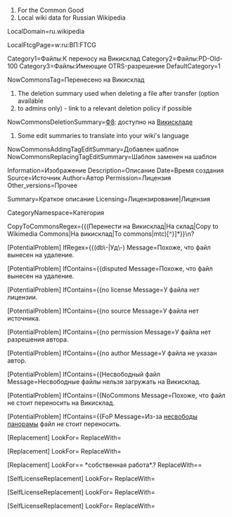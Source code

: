 ﻿# For the Common Good
# Local wiki data for Russian Wikipedia

LocalDomain=ru.wikipedia

LocalFtcgPage=w:ru:ВП:FTCG

Category1=Файлы:К переносу на Викисклад
Category2=Файлы:PD-Old-100
Category3=Файлы:Имеющие OTRS-разрешение
DefaultCategory=1

NowCommonsTag=Перенесено на Викисклад

# The deletion summary used when deleting a file after transfer (option available
# to admins only) - link to a relevant deletion policy if possible
NowCommonsDeletionSummary=[[ВП:КБУ#Ф8|Ф8]]: доступно на [[Викисклад]]е

# Some edit summaries to translate into your wiki's language
NowCommonsAddingTagEditSummary=Добавлен шаблон {{NCT}} 
NowCommonsReplacingTagEditSummary=Шаблон {{Перенести на Викисклад}} заменен на шаблон {{NCT}}

Information=Изображение
Description=Описание
Date=Время создания
Source=Источник
Author=Автор
Permission=Лицензия
Other_versions=Прочее

Summary=Краткое описание
Licensing=Лицензирование|Лицензия

CategoryNamespace=Категория

CopyToCommonsRegex={{(Перенести на Викисклад|На склад|Copy to Wikimedia Commons|На викисклад|To commons|mtc)[^}]*}}\n?

[PotentialProblem]
IfRegex={{(db\-|Уд\-)
Message=Похоже, что файл вынесен на удаление.

[PotentialProblem]
IfContains={{disputed
Message=Похоже, что файл вынесен на удаление.

[PotentialProblem]
IfContains={{no license
Message=У файла нет лицензии.

[PotentialProblem]
IfContains={{no source
Message=У файла нет источника.

[PotentialProblem]
IfContains={{no permission
Message=У файла нет разрешения автора.

[PotentialProblem]
IfContains={{no author
Message=У файла не указан автор.

[PotentialProblem]
IfContains={{Несвободный файл
Message=Несвободные файлы нельзя загружать на Викисклад.

[PotentialProblem]
IfContains={{NoCommons
Message=Похоже, что файл не стоит переносить на Викисклад.

[PotentialProblem]
IfContains={{FoP
Message=Из-за [[ВП:СП|несвободы панорамы]] файл не стоит переносить.

[Replacement]
LookFor={{GFDL-1.1-plus([^\}]*)}}
ReplaceWith={{GFDL-1.1,1.2,1.3}}

[Replacement]
LookFor={{PD-user([^\}]*)}}
ReplaceWith={{PD-user-w|project=wikipedia|language=ru|user=%%OriginalUploader%%}}

[Replacement]
LookFor== *собственная работа*.?
ReplaceWith== {{own}}

[SelfLicenseReplacement]
LookFor={{PD-self([^\}]*)}}
ReplaceWith={{PD-user-w|project=wikipedia|language=ru|user=%%OriginalUploader%%}}

[SelfLicenseReplacement]
LookFor={{GFDL-self([^\}]*)}}
ReplaceWith={{GFDL-user|%%OriginalUploader%%|b$1}}

[SelfLicenseReplacement]
LookFor={{self([^\}]*)}}
ReplaceWith={{self$1|author=[[%%InterwikiLinkPrefix%%:User:%%OriginalUploader%%|]]}}
